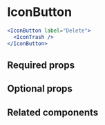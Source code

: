 # IconButton

<ComponentDescription name="icon-button" />

```jsx
<IconButton label="Delete">
  <IconTrash />
</IconButton>
```

## Required props

<PropsDocs name="icon-button" required />

## Optional props

<PropsDocs name="icon-button" />

## Related components

<RelatedComponentList>
  <RelatedComponent
    title="Link"
    description="Links represent navigation inside a page or between pages, including to pages outside the Admin. They exist within or directly after a text."
    href="/components/link"
  />
  <RelatedComponent
    title="Tab"
    description="Tabs are used to create up to five views inside a page. Use for related content that is not comparable, when a unified view is not necessary."
    href="/components/tab"
  />
  <RelatedComponent
    title="Menu"
    description="Menus summarize actions in a dropdown. They can include actions that are rarely used, complementary, or repeated for each item in a Collection."
    href="/components/menu"
  />
  <RelatedComponent
    title="Button"
    description="Buttons with labels represent the most important actions that users frequently trigger. They can vary in prominence and can include an icon."
    href="/components/button"
  />
</RelatedComponentList>